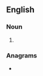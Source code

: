 ==English==

===Noun===
{{head|en|noun form}}

# {{plural of|silanization|lang=en}}

===Anagrams===
* {{anagrams|en|a=aaiiilnnosstz|salinizations}}